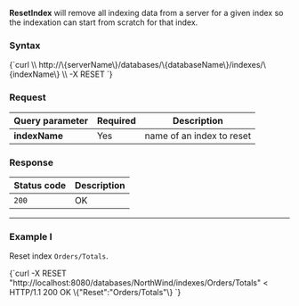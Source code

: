 
**ResetIndex** will remove all indexing data from a server for a given index so the indexation can start from scratch for that index.

### Syntax

<TabItem value="json" label="json">
<CodeBlock language="json">
{`curl \\
	http://\{serverName\}/databases/\{databaseName\}/indexes/\{indexName\} \\
	-X RESET 
`}
</CodeBlock>
</TabItem>

### Request

| Query parameter | Required |  Description |
| ------------- | -- | ---- |
| **indexName** | Yes | name of an index to reset |

### Response

| Status code | Description |
| ----------- | - |
| `200` | OK |

---

### Example I

Reset index `Orders/Totals`.

<TabItem value="json" label="json">
<CodeBlock language="json">
{`curl -X RESET "http://localhost:8080/databases/NorthWind/indexes/Orders/Totals" 
< HTTP/1.1 200 OK
\{"Reset":"Orders/Totals"\}
`}
</CodeBlock>
</TabItem>


